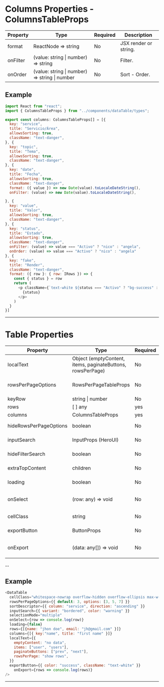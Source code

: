 
<Meta title="Data/DataTable/ExtraDocs" />

# Columns Properties - ColumnsTableProps

<table style={{ width: "100%", borderCollapse: "collapse", margin: "20px 0" }}>
  <thead>
    <tr>
      <th style={{ border: "1px solid #ddd", padding: "8px" }}>Property</th>
      <th style={{ border: "1px solid #ddd", padding: "8px" }}>Type</th>
      <th style={{ border: "1px solid #ddd", padding: "8px" }}>Required</th>
      <th style={{ border: "1px solid #ddd", padding: "8px" }}>Description</th>
    </tr>
  </thead>
  <tbody>
    <tr>
      <td style={{ border: "1px solid #ddd", padding: "8px" }}>format</td>
      <td style={{ border: "1px solid #ddd", padding: "8px" }}>ReactNode => string</td>
      <td style={{ border: "1px solid #ddd", padding: "8px" }}>No</td>
      <td style={{ border: "1px solid #ddd", padding: "8px" }}>JSX render or string.</td>
    </tr>
    <tr>
      <td style={{ border: "1px solid #ddd", padding: "8px" }}>onFilter</td>
      <td style={{ border: "1px solid #ddd", padding: "8px" }}> (value: string | number) => string</td>
      <td style={{ border: "1px solid #ddd", padding: "8px" }}>No</td>
      <td style={{ border: "1px solid #ddd", padding: "8px" }}>Filter.</td>
    </tr>
    <tr>
      <td style={{ border: "1px solid #ddd", padding: "8px" }}>onOrder</td>
      <td style={{ border: "1px solid #ddd", padding: "8px" }}> (value: string | number) => string | number</td>
      <td style={{ border: "1px solid #ddd", padding: "8px" }}>No</td>
      <td style={{ border: "1px solid #ddd", padding: "8px" }}>Sort - Order.</td>
    </tr>
  </tbody>
</table>

## Example

```js
import React from "react";
import { ColumnsTableProps } from "../components/dataTable/types";

export const columns: ColumnsTableProps[] = [{
  key: "service",
  title: "Servicio/Área",
  allowsSorting: true,
  className: "text-danger",
}, {
  key: "topic",
  title: "Tema",
  allowsSorting: true,
  className: "text-danger",
}, {
  key: "date",
  title: "Fecha",
  allowsSorting: true,
  className: "text-danger",
  format: ({ value }) => new Date(value).toLocaleDateString(),
  onFilter: (value) => new Date(value).toLocaleDateString(),

}, {
  key: "value",
  title: "Valor",
  allowsSorting: true,
  className: "text-danger",
}, {
  key: "status",
  title: "Estado",
  allowsSorting: true,
  className: "text-danger",
  onFilter: (value) => value === "Activo" ? "nico" : "angela",
  onOrder: (value) => value === "Activo" ? "nico" : "angela"
}, {
  key: "fake",
  title: "Render",
  className: "text-danger",
  format: ({ row }: { row: IRows }) => {
    const { status } = row
    return (
      <p className={`text-white ${status === "Activo" ? "bg-success" : "bg-danger"} w-16 rounded text-center my-0.5 p-0`}>
        {status}
      </p>
    )
  }
}]
```
---

# Table Properties

<table style={{ width: "100%", borderCollapse: "collapse", margin: "20px 0" }}>
  <thead>
    <tr>
      <th style={{ border: "1px solid #ddd", padding: "8px" }}>Property</th>
      <th style={{ border: "1px solid #ddd", padding: "8px" }}>Type</th>
      <th style={{ border: "1px solid #ddd", padding: "8px" }}>Required</th>
      <th style={{ border: "1px solid #ddd", padding: "8px" }}>Description</th>
    </tr>
  </thead>
  <tbody>
    <tr>
      <td style={{ border: "1px solid #ddd", padding: "8px" }}>localText</td>
      <td style={{ border: "1px solid #ddd", padding: "8px" }}>Object (emptyContent, items, paginateButtons, rowsPerPage)</td>
      <td style={{ border: "1px solid #ddd", padding: "8px" }}>No</td>
      <td style={{ border: "1px solid #ddd", padding: "8px" }}>i18 in table</td>
    </tr>
    <tr>
      <td style={{ border: "1px solid #ddd", padding: "8px" }}>rowsPerPageOptions</td>
      <td style={{ border: "1px solid #ddd", padding: "8px" }}>RowsPerPageTableProps</td>
      <td style={{ border: "1px solid #ddd", padding: "8px" }}>No</td>
      <td style={{ border: "1px solid #ddd", padding: "8px" }}>Options view rows por page and default</td>
    </tr>
    <tr>
      <td style={{ border: "1px solid #ddd", padding: "8px" }}>keyRow</td>
      <td style={{ border: "1px solid #ddd", padding: "8px" }}>string | number</td>
      <td style={{ border: "1px solid #ddd", padding: "8px" }}>No</td>
      <td style={{ border: "1px solid #ddd", padding: "8px" }}>default "id"</td>
    </tr>
    <tr>
      <td style={{ border: "1px solid #ddd", padding: "8px" }}>rows</td>
      <td style={{ border: "1px solid #ddd", padding: "8px" }}>[ ] any</td>
      <td style={{ border: "1px solid #ddd", padding: "8px" }}>yes</td>
      <td style={{ border: "1px solid #ddd", padding: "8px" }}>rows</td>
    </tr>
    <tr>
      <td style={{ border: "1px solid #ddd", padding: "8px" }}>columns</td>
      <td style={{ border: "1px solid #ddd", padding: "8px" }}>ColumnsTableProps</td>
      <td style={{ border: "1px solid #ddd", padding: "8px" }}>yes</td>
      <td style={{ border: "1px solid #ddd", padding: "8px" }}>cols</td>
    </tr>
    <tr>
      <td style={{ border: "1px solid #ddd", padding: "8px" }}>hideRowsPerPageOptions</td>
      <td style={{ border: "1px solid #ddd", padding: "8px" }}>boolean</td>
      <td style={{ border: "1px solid #ddd", padding: "8px" }}>No</td>
      <td style={{ border: "1px solid #ddd", padding: "8px" }}>hidden filters rows por page"</td>
    </tr>
    <tr>
      <td style={{ border: "1px solid #ddd", padding: "8px" }}>inputSearch</td>
      <td style={{ border: "1px solid #ddd", padding: "8px" }}>InputProps (HeroUI)</td>
      <td style={{ border: "1px solid #ddd", padding: "8px" }}>No</td>
      <td style={{ border: "1px solid #ddd", padding: "8px" }}>component to filter rows</td>
    </tr>
    <tr>
      <td style={{ border: "1px solid #ddd", padding: "8px" }}>hideFilterSearch</td>
      <td style={{ border: "1px solid #ddd", padding: "8px" }}>boolean</td>
      <td style={{ border: "1px solid #ddd", padding: "8px" }}>No</td>
      <td style={{ border: "1px solid #ddd", padding: "8px" }}>hidden inputSearch"</td>
    </tr>
    <tr>
      <td style={{ border: "1px solid #ddd", padding: "8px" }}>extraTopContent</td>
      <td style={{ border: "1px solid #ddd", padding: "8px" }}>children</td>
      <td style={{ border: "1px solid #ddd", padding: "8px" }}>No</td>
      <td style={{ border: "1px solid #ddd", padding: "8px" }}>JSx render in top-end table</td>
    </tr>
    <tr>
      <td style={{ border: "1px solid #ddd", padding: "8px" }}>loading</td>
      <td style={{ border: "1px solid #ddd", padding: "8px" }}>boolean</td>
      <td style={{ border: "1px solid #ddd", padding: "8px" }}>No</td>
      <td style={{ border: "1px solid #ddd", padding: "8px" }}>render skeleton table</td>
    </tr>
    <tr>
      <td style={{ border: "1px solid #ddd", padding: "8px" }}>onSelect</td>
      <td style={{ border: "1px solid #ddd", padding: "8px" }}>(row: any) => void</td>
      <td style={{ border: "1px solid #ddd", padding: "8px" }}>No</td>
      <td style={{ border: "1px solid #ddd", padding: "8px" }}>return shared Array | Object (selectionMode)</td>
    </tr>
    <tr>
      <td style={{ border: "1px solid #ddd", padding: "8px" }}>cellClass</td>
      <td style={{ border: "1px solid #ddd", padding: "8px" }}>string</td>
      <td style={{ border: "1px solid #ddd", padding: "8px" }}>No</td>
      <td style={{ border: "1px solid #ddd", padding: "8px" }}>custom class cells</td>
    </tr>
    <tr>
      <td style={{ border: "1px solid #ddd", padding: "8px" }}>exportButton</td>
      <td style={{ border: "1px solid #ddd", padding: "8px" }}>ButtonProps</td>
      <td style={{ border: "1px solid #ddd", padding: "8px" }}>No</td>
      <td style={{ border: "1px solid #ddd", padding: "8px" }}>custom buttom export</td>
    </tr>
     <tr>
      <td style={{ border: "1px solid #ddd", padding: "8px" }}>onExport</td>
      <td style={{ border: "1px solid #ddd", padding: "8px" }}>(data: any[]) => void</td>
      <td style={{ border: "1px solid #ddd", padding: "8px" }}>No</td>
      <td style={{ border: "1px solid #ddd", padding: "8px" }}>return rows: ordered + filtered</td>
    </tr>
  </tbody>
</table>
--

## Example

```js
<DataTable
  cellClass="whitespace-nowrap overflow-hidden overflow-ellipsis max-w-[150px]"
  rowsPerPageOptions={{ default: 3, options: [3, 5, 7] }}
  sortDescriptor={{ column: "service", direction: "ascending" }}
  inputSearch={{ variant: "bordered", color: "warning" }}
  selectionMode="multiple"
  onSelect={row => console.log(row)}
  loading={false}
  rows={[{name: "jhon doe", email: "jh@gmail.com" }]}
  columns={[{ key:"name", title: "first name" }]}
  localText={{
    emptyContent: "no data",
    items: ["user", "users"],
    paginateButtons: ["prev", "next"],
    rowsPerPage: "show rows",
  }}
  exportButton={{ color: "success", className: "text-white" }}
	onExport={rows => console.log(rows)}
/>
```
---
